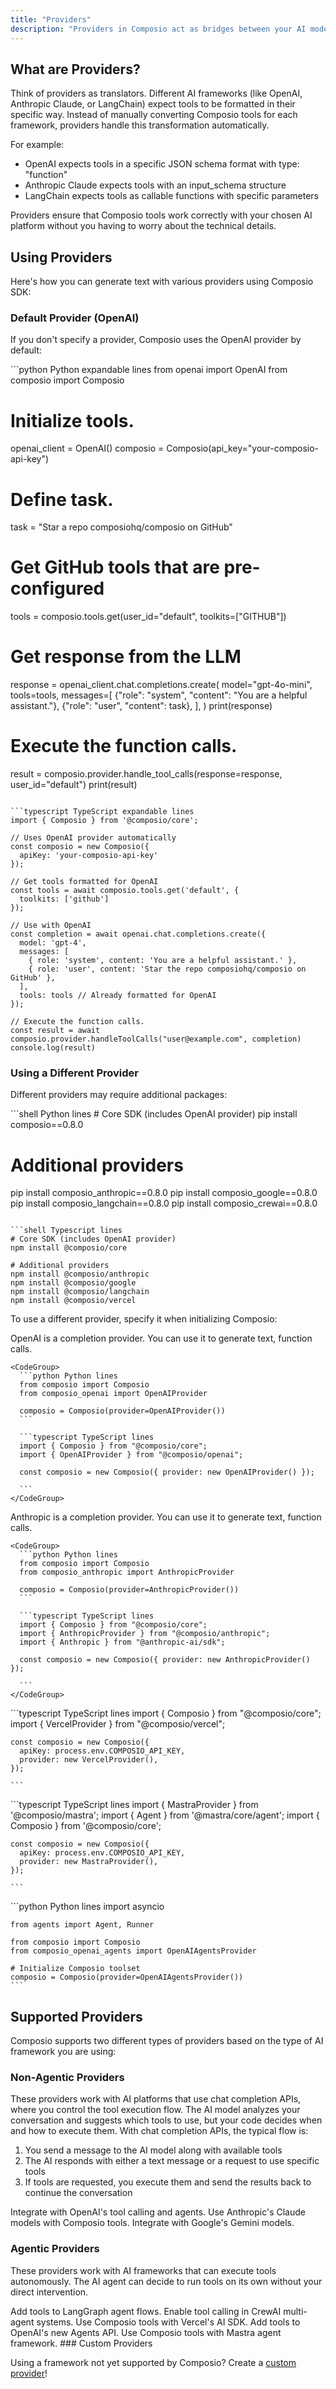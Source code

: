 ```yaml
---
title: "Providers"
description: "Providers in Composio act as bridges between your AI models and external tools. They transform Composio's tools into formats that different AI frameworks can understand and use, making it possible to integrate with any AI framework seamlessly."
---
```


## What are Providers?

Think of providers as translators. Different AI frameworks (like OpenAI, Anthropic Claude, or LangChain) expect tools to be formatted in their specific way. Instead of manually converting Composio tools for each framework, providers handle this transformation automatically.

For example:

* OpenAI expects tools in a specific JSON schema format with type: "function"
* Anthropic Claude expects tools with an input\_schema structure
* LangChain expects tools as callable functions with specific parameters

Providers ensure that Composio tools work correctly with your chosen AI platform without you having to worry about the technical details.

## Using Providers

Here's how you can generate text with various providers using Composio SDK:

### Default Provider (OpenAI)

If you don't specify a provider, Composio uses the OpenAI provider by default:

<CodeGroup>
  ```python Python expandable lines
  from openai import OpenAI
  from composio import Composio

  # Initialize tools.
  openai_client = OpenAI()
  composio = Composio(api_key="your-composio-api-key")

  # Define task.
  task = "Star a repo composiohq/composio on GitHub"

  # Get GitHub tools that are pre-configured
  tools = composio.tools.get(user_id="default", toolkits=["GITHUB"])

  # Get response from the LLM
  response = openai_client.chat.completions.create(
      model="gpt-4o-mini",
      tools=tools,
      messages=[
          {"role": "system", "content": "You are a helpful assistant."},
          {"role": "user", "content": task},
      ],
  )
  print(response)

  # Execute the function calls.
  result = composio.provider.handle_tool_calls(response=response, user_id="default")
  print(result)


  ```

  ```typescript TypeScript expandable lines
  import { Composio } from '@composio/core';

  // Uses OpenAI provider automatically
  const composio = new Composio({
    apiKey: 'your-composio-api-key'
  });

  // Get tools formatted for OpenAI
  const tools = await composio.tools.get('default', {
    toolkits: ['github']
  });

  // Use with OpenAI
  const completion = await openai.chat.completions.create({
    model: 'gpt-4',
    messages: [
      { role: 'system', content: 'You are a helpful assistant.' },
      { role: 'user', content: 'Star the repo composiohq/composio on GitHub' },
    ],
    tools: tools // Already formatted for OpenAI
  });

  // Execute the function calls.
  const result = await composio.provider.handleToolCalls("user@example.com", completion)
  console.log(result)

  ```
</CodeGroup>

### Using a Different Provider

Different providers may require additional packages:

<CodeGroup>
  ```shell Python lines
  # Core SDK (includes OpenAI provider)
  pip install composio==0.8.0

  # Additional providers
  pip install composio_anthropic==0.8.0
  pip install composio_google==0.8.0
  pip install composio_langchain==0.8.0
  pip install composio_crewai==0.8.0
  ```

  ```shell Typescript lines
  # Core SDK (includes OpenAI provider)
  npm install @composio/core

  # Additional providers
  npm install @composio/anthropic
  npm install @composio/google
  npm install @composio/langchain
  npm install @composio/vercel
  ```
</CodeGroup>

To use a different provider, specify it when initializing Composio:

<Tabs>
  <Tab title="OpenAI (Default)">
    OpenAI is a completion provider. You can use it to generate text, function calls.

    <CodeGroup>
      ```python Python lines
      from composio import Composio
      from composio_openai import OpenAIProvider

      composio = Composio(provider=OpenAIProvider())
      ```

      ```typescript TypeScript lines
      import { Composio } from "@composio/core";
      import { OpenAIProvider } from "@composio/openai";

      const composio = new Composio({ provider: new OpenAIProvider() });

      ```
    </CodeGroup>
  </Tab>

  <Tab title="Anthropic">
    Anthropic is a completion provider. You can use it to generate text, function calls.

    <CodeGroup>
      ```python Python lines
      from composio import Composio
      from composio_anthropic import AnthropicProvider

      composio = Composio(provider=AnthropicProvider())
      ```

      ```typescript TypeScript lines
      import { Composio } from "@composio/core";
      import { AnthropicProvider } from "@composio/anthropic";
      import { Anthropic } from "@anthropic-ai/sdk";

      const composio = new Composio({ provider: new AnthropicProvider() });

      ```
    </CodeGroup>
  </Tab>

  <Tab title="Vercel AI SDK">
    ```typescript TypeScript lines
    import { Composio } from "@composio/core";
    import { VercelProvider } from "@composio/vercel";

    const composio = new Composio({
      apiKey: process.env.COMPOSIO_API_KEY,
      provider: new VercelProvider(),
    });

    ```
  </Tab>

  <Tab title="Mastra">
    ```typescript TypeScript lines
    import { MastraProvider } from '@composio/mastra';
    import { Agent } from '@mastra/core/agent';
    import { Composio } from '@composio/core';

    const composio = new Composio({
      apiKey: process.env.COMPOSIO_API_KEY,
      provider: new MastraProvider(),
    });

    ```
  </Tab>

  <Tab title="OpenAI Agents">
    ```python Python lines
    import asyncio

    from agents import Agent, Runner

    from composio import Composio
    from composio_openai_agents import OpenAIAgentsProvider

    # Initialize Composio toolset
    composio = Composio(provider=OpenAIAgentsProvider())
    ```
  </Tab>
</Tabs>

## Supported Providers

Composio supports two different types of providers based on the type of AI framework you are using:

### Non-Agentic Providers

These providers work with AI platforms that use chat completion APIs, where you control the tool execution flow. The AI model analyzes your conversation and suggests which tools to use, but your code decides when and how to execute them.
With chat completion APIs, the typical flow is:

1. You send a message to the AI model along with available tools
2. The AI responds with either a text message or a request to use specific tools
3. If tools are requested, you execute them and send the results back to continue the conversation

<CardGroup cols={3}>
  <Card title="OpenAI Provider" icon="/images/openai-logo.svg" href="/providers/openai">
    Integrate with OpenAI's tool calling and agents.
  </Card>

  <Card title="Anthropic Provider" icon="/images/anthropic-logo.svg" href="/providers/anthropic">
    Use Anthropic's Claude models with Composio tools.
  </Card>

  <Card title="Gemini Provider" icon="/images/google-logo.svg" href="https://docs.composio.dev/docs/providers/google-adk">
    Integrate with Google's Gemini models.
  </Card>
</CardGroup>

### Agentic Providers

These providers work with AI frameworks that can execute tools autonomously. The AI agent can decide to run tools on its own without your direct intervention.

<CardGroup cols={3}>
  <Card title="LangGraph Provider" icon="/images/langgraph-logo.svg" href="https://docs.composio.dev/docs/providers/langgraph">
    Add tools to LangGraph agent flows.
  </Card>

  <Card title="CrewAI Provider" icon="people-group" href="https://docs.composio.dev/docs/providers/crewai">
    Enable tool calling in CrewAI multi-agent systems.
  </Card>

  <Card title="Vercel AI SDK Provider" icon="/images/vercel-logo.svg" href="https://docs.composio.dev/docs/providers/vercel">
    Use Composio tools with Vercel's AI SDK.
  </Card>

  <Card title="OpenAI Agents Provider" icon="user-astronaut" href="https://docs.composio.dev/docs/providers/openai-agents">
    Add tools to OpenAI's new Agents API.
  </Card>

  <Card title="Mastra Provider" icon="cubes" href="https://docs.composio.dev/docs/providers/mastra">
    Use Composio tools with Mastra agent framework.
  </Card>
</CardGroup>

<Tip>
  ### Custom Providers

  Using a framework not yet supported by Composio? Create a [custom provider](https://docs.composio.dev/docs/providers/custom)!
</Tip>
